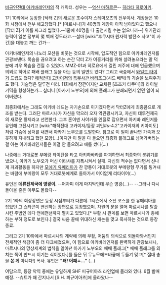[[비공인전대 아키바레인저]]의 적 캐릭터. 성우는 --[[염신 마하르콘]]-- [[히라타 히로아키]].

1기 10화에서 등장한 [닥터 Z]의 새로운 조수이자 스테마오츠의 전무이사. 계장들은 10화 시점에서 전부 해고당했다.[* [마르시나]가 40명의 계장이 아직 남아있다고 했으나 [닥터 Z]가 이를 싸그리 씹었다.--1쿨에 40명을 다 출연시킬 수는 없으니까--] 위기관리능력이 일본 정부의 몇 백배 정도라고.--설마 [wiki:"후쿠시마 원자력 발전소 사고"이 사건]을 대놓고 까는 건가--

아키바레인저의 나노리 모션을 비웃는 것으로 시작해, 압도적인 힘으로 아키바레인저를 관광보낸다. 목숨을 끊으려고 하는 순간 닥터 Z가 여흥거리를 위해 살려놓으라는 말 덕분에 겨우 목숨을 건질 수 있었다. MMZ-01과 히로요에게 걸린 저주에 대해 언급했으며 의외로 히어로 패배 플래그 등을 아는 등의 일면도 있다? 그리고 극중에서 [[와일드 타이거]] 드립도 쳤다? [[해적전대 고카이저]]의 [[특무사관 바리조그]](시드 배믹)의 기술을 보여주기도 했다. 기술명은 딜루전 미러. 11화에서 잠깐이지만 교체된 [츠즈키 타쿠마]와 라이벌 기믹을 형성하는가... 싶더니 [아카기 노부오]에 의해 플래그가 분쇄되면서 없던 일이 되어버렸다. 

최종화에서는 그래도 아키바 레드는 자기손으로 이기겠다면서 닥터Z에게 최종폼으로 개조를 받는다. 그러단 마르시나가 자신을 막으러 오자 역관광시키고, 자신이 데루전제국의 새로운 황제라고 선언한다. 그후 혼이덴 사야카를 인질로 잡으면서 아키바 레인저를 유인해 고전시키고 [wiki:"해적전대 고카이저/등장 괴인#s-4.2"고카이저의 키아이도] 처럼 가슴에 상처를 내면서 아카기 노부오를 도발한다. 참고로 이 일이 끝나면 가족과 오붓하게 지내려고 했던 모양(...)이지만 이 말을 다 들으면 최종화 플래그로 넘어가버리는 걸 아는 아키바레인저들은 이걸 안 들으려고 애를 썼다(...)

나중에는 거대로봇 부메랑 타이탄을 타고 아키하바라를 파괴하면서 최종화의 분위기를 냈으나, 아카기 노부오가 머신 이타샤를 자폭시켜서 실패. 자신의 적수는 없다면서 신나게 파괴활동을 하지만 [[모에기 유메리아]]가 찬 깡통이 거대로봇의 부메랑형 무기를 튕겨내는 바람에 부메랑이 모두 거대로봇에게로 돌아가서 어이없게 리타이어(...)

유언은 '''데류전제국에 영광이.''' --어차피 이게 마지막인데 무슨 영광(...)-- --그러나 다시 돌아올 줄은 아무도 몰랐다--

2기 1화의 회상장면은 등장 시점부터가 다른데. 1시즌에서 소년 코스를 한 유메리아를 잡았던 그 쇼타콘이 변신하는 장면으로 등장했으며. 차원의 문을 열어 마르시나를 탈출시킨 주범인 데다 연애전선까지 펼치고 있었다.[* 부활 시 관계를 보면 마르시나가 총애하는 부하 정도로 보인다.] 결국 싸움 끝에 위대하신 캐논을 맞고 폭사하는 것으로 등장 종료. 

그리고 2기 10화에서 마르시나의 계략에 의해 부활, 어둠의 의식으로 되돌아와서인지 전체적인 색감이 좀 더 다크해졌으며, 이 힘으로 아키바레인저를 완벽하게 관광보내나, 마르시나의 망상세계의 법칙을 알아낸 아카기 노부오의 패배 플래그[* 패배 플래그를 외치는 쪽이 반드시 이기는 식이었다.]를 들은 뒤 무뉴모에즈바큥에 두들겨 맞고[* 절대 총을 '''쏜 게''' 아니다!] 폭사. 유언은 '''"왜! 어째ㅅ..."''' (...)

여담으로, 등장 악역 중에는 유일하게 SHF 피규어아츠 라인업에 올라와 있다. 6월 발매 예정.
--슈트가 꽤 간지나서 [S.H. 피규어아츠]에 올라왔나--
